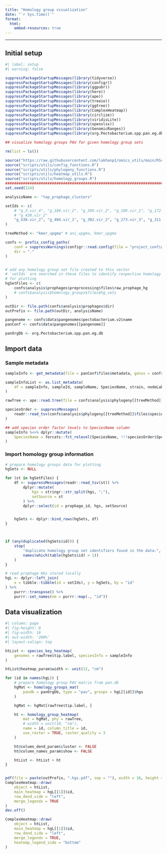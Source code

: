 ```yaml
---
title: "Homology group visualization"
date: "`r Sys.time()`"
format: 
  html: 
    embed-resources: true
---
```


***
 
## Initial setup

```r
#| label: setup
#| warning: false

suppressPackageStartupMessages(library(tidyverse))
suppressPackageStartupMessages(library(configr))
suppressPackageStartupMessages(library(ggpubr))
suppressPackageStartupMessages(library(here))
suppressPackageStartupMessages(library(ape))
suppressPackageStartupMessages(library(treeio))
suppressPackageStartupMessages(library(ggtree))
suppressPackageStartupMessages(library(ComplexHeatmap))
suppressPackageStartupMessages(library(circlize))
suppressPackageStartupMessages(library(viridisLite))
suppressPackageStartupMessages(library(openxlsx))
suppressPackageStartupMessages(library(GenomicRanges))
suppressPackageStartupMessages(library(org.Pectobacterium.spp.pan.eg.db))

## visualize homology groups PAV for given homology group sets

rm(list = ls())

source("https://raw.githubusercontent.com/lakhanp1/omics_utils/main/RScripts/utils.R")
source("scripts/utils/config_functions.R")
source("scripts/utils/phylogeny_functions.R")
source("scripts/utils/heatmap_utils.R")
source("scripts/utils/homology_groups.R")
################################################################################
set.seed(124)

analysisName <- "top_prophage_clusters"

setIds <- c(
    # "g_3.vir_4", "g_189.vir_2", "g_399.vir_2", "g_189.vir_1", "g_172.vir_2"
    # "g_438.vir_2"
    "g_438.vir_2", "g_404.vir_1", "g_302.vir_2", "g_273.vir_3", "g_311.vir_3", "g_389.vir_4", "g_239.vir_3", "g_364.vir_3", "g_142.vir_2", "g_119.vir_2", "g_274.vir_6", "g_419.vir_2", "g_10.vir_3", "g_200.vir_2"
)

treeMethod <- "kmer_upgma" # ani_upgma, kmer_upgma

confs <- prefix_config_paths(
    conf = suppressWarnings(configr::read.config(file = "project_config.yaml")),
    dir = "."
)


# add any homology group set file created to this vector
# `setIds` are searched in these files to identify respective homology groups
# for plotting
hgSetFiles <- c(
    confs$analysis$prophages$preprocessing$files$raw_prophage_hg
    # confs$analysis$homology_groups$files$hg_sets
)

outDir <- file.path(confs$analysis$prophages$dir)
outPrefix <- file.path(outDir, analysisName)

pangenome <- confs$data$pangenomes$pectobacterium.v2$name
panConf <- confs$data$pangenomes[[pangenome]]

panOrgDb <- org.Pectobacterium.spp.pan.eg.db
```

## Import data

### Sample metadata

```r
sampleInfo <- get_metadata(file = panConf$files$metadata, genus = confs$genus)

sampleInfoList <- as.list_metadata(
    df = sampleInfo, sampleId, sampleName, SpeciesName, strain, nodeLabs, genomeId
)

rawTree <- ape::read.tree(file = confs$analysis$phylogeny[[treeMethod]]$files$tree)

speciesOrder <- suppressMessages(
    readr::read_tsv(confs$analysis$phylogeny[[treeMethod]]$files$species_order)
)

## add species order factor levels to SpeciesName column
sampleInfo %<>% dplyr::mutate(
    SpeciesName = forcats::fct_relevel(SpeciesName, !!!speciesOrder$SpeciesName)
)

```


### Import homology group information

```r
# prepare homology groups data for plotting
hgSets <- NULL

for (st in hgSetFiles) {
    df <- suppressMessages(readr::read_tsv(st)) %>%
        dplyr::mutate(
            hgs = stringr::str_split(hgs, ";"),
            setSource = st
        ) %>%
        dplyr::select(id = prophage_id, hgs, setSource)


    hgSets <- dplyr::bind_rows(hgSets, df)
}



if (any(duplicated(hgSets$id))) {
    stop(
        "duplicate homology group set identifiers found in the data:",
        names(which(table(hgSets$id) > 1))
    )
}

# read prophage HGs stored locally
hgL <- dplyr::left_join(
    x = tibble::tibble(id = setIds), y = hgSets, by = "id"
) %>%
    purrr::transpose() %>%
    purrr::set_names(nm = purrr::map(., "id"))

```

## Data visualization

```r
#| column: page
#| fig-height: 8
#| fig-width: 16
#| out-width: '200%'
#| layout-valign: top

htList <- species_key_heatmap(
    genomes = rawTree$tip.label, speciesInfo = sampleInfo
)

htList@heatmap_param$width <- unit(12, "cm")

for (id in names(hgL)) {
    # prepare homology group PAV matrix from pan.db
    hgMat <- homology_groups_mat(
        pandb = panOrgDb, type = "pav", groups = hgL[[id]]$hgs
    )

    hgMat <- hgMat[rawTree$tip.label, ]

    ht <- homology_group_heatmap(
        mat = hgMat, phy = rawTree,
        # width = unit(10, "cm"),
        name = id, column_title = id,
        use_raster = TRUE, raster_quality = 3
    )

    ht@column_dend_param$cluster <- FALSE
    ht@column_names_param$show <- FALSE

    htList <- htList + ht
}


pdf(file = paste(outPrefix, ".hgs.pdf", sep = ""), width = 16, height = 8)
ComplexHeatmap::draw(
    object = htList,
    main_heatmap = hgL[[1]]$id,
    row_dend_side = "left",
    merge_legends = TRUE
)
dev.off()

ComplexHeatmap::draw(
    object = htList,
    main_heatmap = hgL[[1]]$id,
    row_dend_side = "left",
    merge_legends = TRUE,
    heatmap_legend_side = "bottom"
)
```






